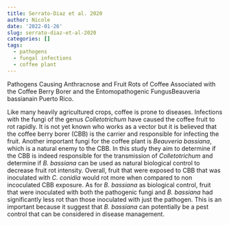 ```yaml
---
title: Serrato-Diaz et al. 2020
author: Nicole
date: '2022-01-26'
slug: serrato-diaz-et-al-2020
categories: []
tags:
  - pathogens
  - fungal infections
  - coffee plant
---
```

Pathogens Causing Anthracnose and Fruit Rots of Coffee Associated with
the Coffee Berry Borer and the Entomopathogenic FungusBeauveria 
bassianain Puerto Rico.

Like many heavily agricultured crops, coffee is prone to diseases. 
Infections with the fungi of the genus *Colletotrichum* have caused the
coffee fruit to rot rapidly. It is not yet known who works as a vector 
but it is believed that the coffee berry borer (CBB) is the carrier and
responsible for infecting the fruit. Another important fungi for the 
coffee plant is *Beauveria bassiana*, which is a natural enemy to the 
CBB. In this study they aim to determine if the CBB is indeed 
responsible for the transmission of *Colletotrichum* and determine if 
*B. bassiana* can be used as natural biological control to decrease 
fruit rot intensity. Overall, fruit that were exposed to CBB that was 
inoculated with *C. conidia* would rot more when compared to non 
incoculated CBB exposure. As for *B. bassiana* as biological control, 
fruit that were inoculated with both the pathogenic fungi and *B. 
bassiana* had significantly less rot than those inoculated with just 
the pathogen. This is an important because it suggest that *B. 
bassiana* can potentially be a pest control that can be considered in 
disease management.